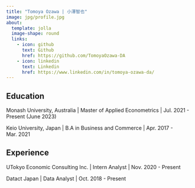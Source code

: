 ```yaml
---
title: "Tomoya Ozawa | 小澤智也"
image: jpg/profile.jpg
about:
  template: jolla
  image-shape: round
  links:
    - icon: github
      text: Github
      href: https://github.com/TomoyaOzawa-DA
    - icon: linkedin
      text: Linkedin
      href: https://www.linkedin.com/in/tomoya-ozawa-da/
---
```


## Education

Monash University, Australia \| Master of Applied Econometrics \| Jul. 2021 - Present (June 2023)

Keio University, Japan \| B.A in Business and Commerce \| Apr. 2017 - Mar. 2021

## Experience

UTokyo Economic Consulting lnc. \| Intern Analyst \| Nov. 2020 - Present

Datact Japan \| Data Analyst \| Oct. 2018 - Present
